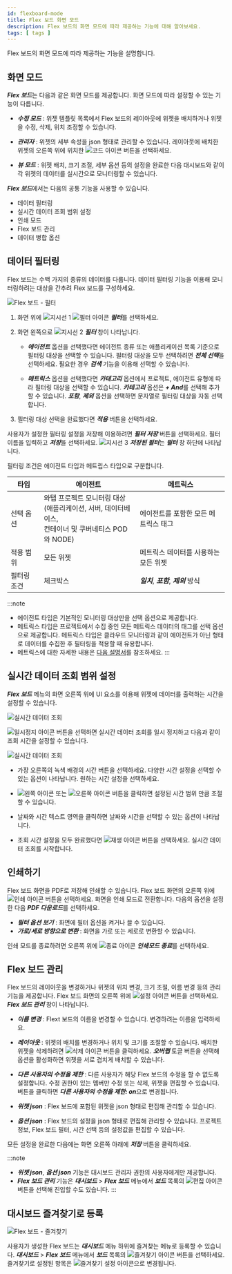```yaml
---
id: flexboard-mode
title: Flex 보드 화면 모드
description: Flex 보드의 화면 모드에 따라 제공하는 기능에 대해 알아보세요.
tags: [ tags ]
---
```


Flex 보드의 화면 모드에 따라 제공하는 기능을 설명합니다.

## 화면 모드

***Flex 보드***는 다음과 같은 화면 모드를 제공합니다. 화면 모드에 따라 설정할 수 있는 기능이 다릅니다.

* ***수정 모드*** : 위젯 템플릿 목록에서 Flex 보드의 레이아웃에 위젯을 배치하거나 위젯을 수정, 삭제, 위치 조정할 수 있습니다.

* ***관리자*** : 위젯의 세부 속성을 json 형태로 관리할 수 있습니다. 레이아웃에 배치한 위젯의 오른쪽 위에 위치한 ![코드 아이콘](/img/ico-custom-code.svg) 버튼을 선택하세요.

* ***뷰 모드*** : 위젯 배치, 크기 조절, 세부 옵션 등의 설정을 완료한 다음 대시보드와 같이 각 위젯의 데이터를 실시간으로 모니터링할 수 있습니다.

***Flex 보드***에서는 다음의 공통 기능을 사용할 수 있습니다.

* 데이터 필터링
* 실시간 데이터 조회 범위 설정
* 인쇄 모드
* Flex 보드 관리
* 데이터 병합 옵션

## 데이터 필터링

Flex 보드는 수백 가지의 종류의 데이터를 다룹니다. 데이터 필터링 기능을 이용해 모니터링하려는 대상을 간추려 Flex 보드를 구성하세요.

![Flex 보드 - 필터](/img/flexboard-filter.png)

1. 화면 위에 ![지시선 1](/img/number-01.png) ![필터 아이콘](/img/ico-filter.svg) ***필터***를 선택하세요. 

1. 화면 왼쪽으로 ![지시선 2](/img/number-02.png) ***필터*** 창이 나타납니다.

    * ***에이전트*** 옵션을 선택했다면 에이전트 종류 또는 애플리케이션 목록 기준으로 필터링 대상을 선택할 수 있습니다. 필터링 대상을 모두 선택하려면 ***전체 선택***을 선택하세요. 필요한 경우 ***검색*** 기능을 이용해 선택할 수 있습니다.

    * ***메트릭스*** 옵션을 선택했다면 ***카테고리*** 옵션에서 프로젝트, 에이전트 유형에 따라 필터링 대상을 선택할 수 있습니다. ***카테고리*** 옵션은 ***+ And***를 선택해 추가할 수 있습니다. ***포함***, ***제외*** 옵션을 선택하면 문자열로 필터링 대상을 자동 선택합니다.

1. 필터링 대상 선택을 완료했다면 ***적용*** 버튼을 선택하세요. 

사용자가 설정한 필터링 설정을 저장해 이용하려면 ***필터 저장*** 버튼을 선택하세요. 필터 이름을 입력하고 ***저장***을 선택하세요. ![지시선 3](/img/number-03.png) ***저장된 필터***는 ***필터*** 창 하단에 나타납니다.

필터링 조건은 에이전트 타입과 메트립스 타입으로 구분합니다.

| 타입 | 에이전트 | 메트릭스 |
| ---- | -------- | -------- |
| 선택 옵션 | 와탭 프로젝트 모니터링 대상<br/>(애플리케이션, 서버, 데이터베이스,<br/>컨테이너 및 쿠버네티스 POD와 NODE) | 에이전트를 포함한 모든 메트릭스 태그 |
| 적용 범위 | 모든 위젯 | 메트릭스 데이터를 사용하는 모든 위젯 |
| 필터링 조건 | 체크박스 | ***일치***, ***포함***, ***제외*** 방식 |

:::note
* 에이전트 타입은 기본적인 모니터링 대상만을 선택 옵션으로 제공합니다.
* 메트릭스 타입은 프로젝트에서 수집 중인 모든 메트릭스 데이터의 태그를 선택 옵션으로 제공합니다. 메트릭스 타입은 클라우드 모니터링과 같이 에이전트가 아닌 형태로 데이터를 수집한 후 필터링을 적용할 때 유용합니다.
* 메트릭스에 대한 자세한 내용은 [다음 설명서](../metrics/metrics-intro)를 참조하세요.
:::

## 실시간 데이터 조회 범위 설정

***Flex 보드*** 메뉴의 화면 오른쪽 위에 UI 요소를 이용해 위젯에 데이터를 출력하는 시간을 설정할 수 있습니다.

![실시간 데이터 조회](/img/flexboard-time-set.png)

![일시정지 아이콘](/img/ico-pause.svg) 버튼을 선택하면 실시간 데이터 조회를 일시 정지하고 다음과 같이 조회 시간을 설정할 수 있습니다.

![실시간 데이터 조회](/img/flexboard-time-set-pause.png)

* 가장 오른쪽의 녹색 배경의 시간 버튼을 선택하세요. 다양한 시간 설정을 선택할 수 있는 옵션이 나타납니다. 원하는 시간 설정을 선택하세요.

* ![왼쪽 아이콘](/img/left-arrow.svg) 또는 ![오른쪽 아이콘](/img/right-arrow.svg) 버튼을 클릭하면 설정된 시간 범위 만큼 조절할 수 있습니다.

* 날짜와 시간 텍스트 영역을 클릭하면 날짜와 시간을 선택할 수 있는 옵션이 나타납니다.

* 조회 시간 설정을 모두 완료했다면 ![재생 아이콘](/img/ico-play-time.svg) 버튼을 선택하세요. 실시간 데이터 조회를 시작합니다.

## 인쇄하기

Flex 보드 화면을 PDF로 저장해 인쇄할 수 있습니다. Flex 보드 화면의 오른쪽 위에 ![인쇄 아이콘](/img/ico-print.svg) 버튼을 선택하세요. 화면을 인쇄 모드로 전환합니다. 다음의 옵션을 설정한 다음 ***PDF 다운로드***를 선택하세요.

* ***필터 옵션 보기*** : 화면에 필터 옵션을 켜거나 끌 수 있습니다.
* ***가로/세로 방향으로 변환*** : 화면을 가로 또는 세로로 변환할 수 있습니다.

인쇄 모드를 종료하려면 오른쪽 위에 ![종료 아이콘](/img/ico-close.svg) ***인쇄모드 종료***를 선택하세요.

## Flex 보드 관리

Flex 보드의 레이아웃을 변경하거나 위젯의 위치 변경, 크기 조절, 이름 변경 등의 관리 기능을 제공합니다. Flex 보드 화면의 오른쪽 위에 ![설정 아이콘](/img/ico-setting.svg) 버튼을 선택하세요. ***Flex 보드 관리*** 창이 나타납니다. 

* ***이름 변경*** : Flext 보드의 이름을 변경할 수 있습니다. 변경하려는 이름을 입력하세요.

* ***레이아웃*** : 위젯의 배치를 변경하거나 위치 및 크기를 조절할 수 있습니다. 배치한 위젯을 삭제하려면 ![삭제 아이콘](/img/ico-trash.svg) 버튼을 클릭하세요. ***오버랩*** 토글 버튼을 선택해 옵션을 활성화하면 위젯을 서로 겹치게 배치할 수 있습니다.

* ***다른 사용자의 수정을 제한*** : 다른 사용자가 해당 Flex 보드의 수정을 할 수 없도록 설정합니다. 수정 권한이 있는 멤버만 수정 또는 삭제, 위젯을 편집할 수 있습니다. 버튼을 클릭하면 ***다른 사용자의 수정을 제한: on***으로 변경됩니다.

* ***위젯 json*** : Flex 보드에 포함된 위젯을 json 형태로 편집해 관리할 수 있습니다.

* ***옵션 json*** : Flex 보드의 설정을 json 형태로 편집해 관리할 수 있습니다. 프로젝트 정보, Flex 보드 필터, 시간 선택 등의 설정값을 편집할 수 있습니다.

모든 설정을 완료한 다음에는 화면 오른쪽 아래에 ***저장*** 버튼을 클릭하세요.

:::note
* ***위젯 json***, ***옵션 json*** 기능은 대시보드 관리자 권한의 사용자에게만 제공합니다.
* ***Flex 보드 관리*** 기능은 ***대시보드*** > ***Flex 보드*** 메뉴에서 ***보드*** 목록의 ![편집 아이콘](/img/ico-edit.svg) 버튼을 선택해 진입할 수도 있습니다.
:::

## 대시보드 즐겨찾기로 등록

![Flex 보드 - 즐겨찾기](/img/flexboard-favorite.png)

사용자가 생성한 Flex 보드는 ***대시보드*** 메뉴 하위에 즐겨찾는 메뉴로 등록할 수 있습니다. ***대시보드*** > ***Flex 보드*** 메뉴에서 ***보드*** 목록의 ![즐겨찾기 아이콘](/img/ico-favorite.svg) 버튼을 선택하세요. 즐겨찾기로 설정된 항목은 ![즐겨찾기 설정 아이콘](/img/ico-favorite-check.svg)으로 변경됩니다.